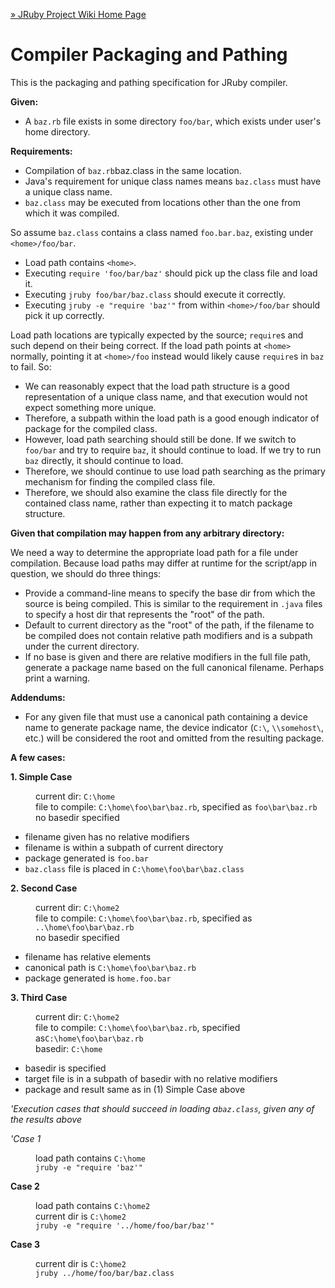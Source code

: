 [[Home|&raquo; JRuby Project Wiki Home Page]] 
=Compiler Packaging and Pathing=
This is the packaging and pathing specification for JRuby compiler.

'''Given:'''

* A <tt>baz.rb</tt> file exists in some directory <tt>foo/bar</tt>, which exists under user's home directory.

'''Requirements:'''

* Compilation of <tt>baz.rb</tt should produce <tt>baz.class</tt> in the same location.
* Java's requirement for unique class names means <tt>baz.class</tt> must have a unique class name.
* <tt>baz.class</tt> may be executed from locations other than the one from which it was compiled.

So assume <tt>baz.class</tt> contains a class named <tt>foo.bar.baz</tt>, existing under <tt><nowiki><home>/foo/bar</nowiki></tt>.

* Load path contains <tt>&lt;home&gt;</tt>.
* Executing <tt>require 'foo/bar/baz'</tt> should pick up the class file and load it.
* Executing <tt>jruby foo/bar/baz.class</tt> should execute it correctly.
* Executing <tt>jruby -e "require 'baz'"</tt> from within <tt>&lt;home&gt;/foo/bar</tt> should pick it up correctly.

Load path locations are typically expected by the source; <tt>require</tt>s and such depend on their being correct. If the load path points at <tt>&lt;home&gt;</tt> normally, pointing it at <tt>&lt;home&gt;/foo</tt> instead would likely cause <tt>require</tt>s in <tt>baz</tt> to fail. So:
* We can reasonably expect that the load path structure is a good representation of a unique class name, and that execution would not expect something more unique. 
* Therefore, a subpath within the load path is a good enough indicator of package for the compiled class.
* However, load path searching should still be done. If we switch to <tt>foo/bar</tt> and try to require <tt>baz</tt>, it should continue to load. If we try to run <tt>baz</tt> directly, it should continue to load.
* Therefore, we should continue to use load path searching as the primary mechanism for finding the compiled class file.
* Therefore, we should also examine the class file directly for the contained class name, rather than expecting it to match package structure.

'''Given that compilation may happen from any arbitrary directory:'''

We need a way to determine the appropriate load path for a file under compilation. Because load paths may differ at runtime for the script/app in question, we should do three things:

* Provide a command-line means to specify the base dir from which the source is being compiled. This is similar to the requirement in <tt>.java</tt> files to specify a host dir that represents the "root" of the path.
* Default to current directory as the "root" of the path, if the filename to be compiled does not contain relative path modifiers and is a subpath under the current directory.
* If no base is given and there are relative modifiers in the full file path, generate a package name based on the full canonical filename. Perhaps print a warning.

'''Addendums:'''

* For any given file that must use a canonical path containing a device name to generate package name, the device indicator (<tt>C:\</tt>, <tt>\\somehost\</tt>, etc.) will be considered the root and omitted from the resulting package.

'''A few cases:'''

'''1. Simple Case'''
:current dir<nowiki>:</nowiki> <tt>C:\home</tt>
:file to compile<nowiki>:</nowiki> <tt>C:\home\foo\bar\baz.rb</tt>, specified as <tt>foo\bar\baz.rb</tt>
:no basedir specified

* filename given has no relative modifiers
* filename is within a subpath of current directory
* package generated is <tt>foo.bar</tt>
* <tt>baz.class</tt> file is placed in <tt>C:\home\foo\bar\baz.class</tt>

'''2. Second Case'''
:current dir<nowiki>:</nowiki> <tt>C:\home2</tt>
:file to compile<nowiki>:</nowiki> <tt>C:\home\foo\bar\baz.rb</tt>, specified as <tt>..\home\foo\bar\baz.rb</tt>
:no basedir specified

* filename has relative elements
* canonical path is <tt>C:\home\foo\bar\baz.rb</tt>
* package generated is <tt>home.foo.bar</tt>

'''3. Third Case'''
:current dir<nowiki>:</nowiki> <tt>C:\home2</tt>
:file to compile<nowiki>:</nowiki> <tt>C:\home\foo\bar\baz.rb</tt>, specified as<tt>C:\home\foo\bar\baz.rb</tt>
:basedir<nowiki>:</nowiki> <tt>C:\home</tt>

* basedir is specified
* target file is in a subpath of basedir with no relative modifiers
* package and result same as in (1) Simple Case above

'''Execution cases that should succeed in loading a<tt> baz.class</tt>, given any of the results above''

'''Case 1''
:load path contains <tt><nowiki>C:\home</nowiki></tt>
:<tt>jruby -e "require 'baz'"</tt>

'''Case 2'''
:load path contains <tt>C:\home2</tt>
:current dir is <tt>C:\home2</tt>
:<tt>jruby -e "require '../home/foo/bar/baz'"</tt>

'''Case 3'''
:current dir is <tt>C:\home2</tt>
:<tt>jruby ../home/foo/bar/baz.class</tt>
